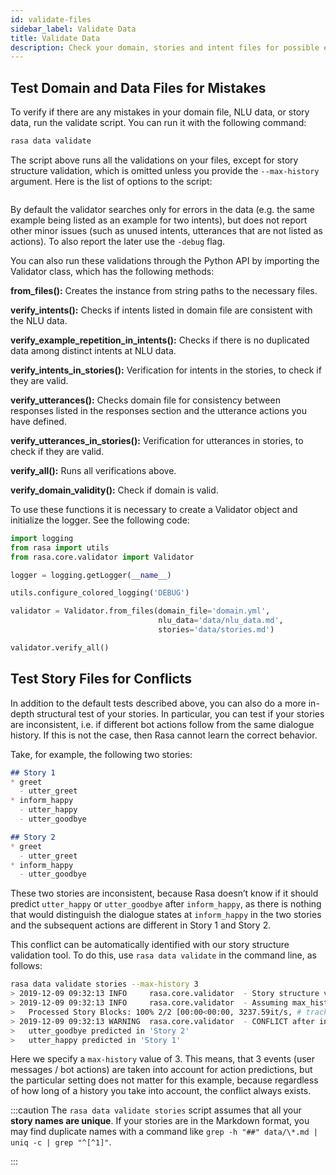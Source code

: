 ```yaml
---
id: validate-files
sidebar_label: Validate Data
title: Validate Data
description: Check your domain, stories and intent files for possible errors.
---
```


## Test Domain and Data Files for Mistakes

To verify if there are any mistakes in your domain file, NLU data, or story data, run the validate script.
You can run it with the following command:

```bash
rasa data validate
```

The script above runs all the validations on your files, except for story structure validation,
which is omitted unless you provide the `--max-history` argument. Here is the list of options to
the script:

```text [rasa data validate --help]
```

By default the validator searches only for errors in the data (e.g. the same
example being listed as an example for two intents), but does not report other
minor issues (such as unused intents, utterances that are not listed as
actions). To also report the later use the `-debug` flag.

You can also run these validations through the Python API by importing the Validator class,
which has the following methods:

**from_files():** Creates the instance from string paths to the necessary files.

**verify_intents():** Checks if intents listed in domain file are consistent with the NLU data.

**verify_example_repetition_in_intents():** Checks if there is no duplicated data among distinct intents at NLU data.

**verify_intents_in_stories():** Verification for intents in the stories, to check if they are valid.

**verify_utterances():** Checks domain file for consistency between responses listed in the responses section
and the utterance actions you have defined.

**verify_utterances_in_stories():** Verification for utterances in stories, to check if they are valid.

**verify_all():** Runs all verifications above.

**verify_domain_validity():** Check if domain is valid.

To use these functions it is necessary to create a Validator object and initialize the logger. See the following code:

```python
import logging
from rasa import utils
from rasa.core.validator import Validator

logger = logging.getLogger(__name__)

utils.configure_colored_logging('DEBUG')

validator = Validator.from_files(domain_file='domain.yml',
                                 nlu_data='data/nlu_data.md',
                                 stories='data/stories.md')

validator.verify_all()
```

<a aria-hidden="true" tabIndex="-1" className="anchor enhancedAnchor" id="test-story-files-for-conflicts"></a>

## Test Story Files for Conflicts

In addition to the default tests described above, you can also do a more in-depth structural test of your stories.
In particular, you can test if your stories are inconsistent, i.e. if different bot actions follow from the same dialogue history.
If this is not the case, then Rasa cannot learn the correct behavior.

Take, for example, the following two stories:

```md
## Story 1
* greet
  - utter_greet
* inform_happy
  - utter_happy
  - utter_goodbye

## Story 2
* greet
  - utter_greet
* inform_happy
  - utter_goodbye
```

These two stories are inconsistent, because Rasa doesn’t know if it should predict `utter_happy` or `utter_goodbye`
after `inform_happy`, as there is nothing that would distinguish the dialogue states at `inform_happy` in the two
stories and the subsequent actions are different in Story 1 and Story 2.

This conflict can be automatically identified with our story structure validation tool.
To do this, use `rasa data validate` in the command line, as follows:

```bash
rasa data validate stories --max-history 3
> 2019-12-09 09:32:13 INFO     rasa.core.validator  - Story structure validation...
> 2019-12-09 09:32:13 INFO     rasa.core.validator  - Assuming max_history = 3
>   Processed Story Blocks: 100% 2/2 [00:00<00:00, 3237.59it/s, # trackers=1]
> 2019-12-09 09:32:13 WARNING  rasa.core.validator  - CONFLICT after intent 'inform_happy':
>   utter_goodbye predicted in 'Story 2'
>   utter_happy predicted in 'Story 1'
```

Here we specify a `max-history` value of 3.
This means, that 3 events (user messages / bot actions) are taken into account for action predictions, but the particular setting does not matter for this example, because regardless of how long of a history you take into account, the conflict always exists.

:::caution
The `rasa data validate stories` script assumes that all your **story names are unique**.
If your stories are in the Markdown format, you may find duplicate names with a command like
`grep -h "##" data/\*.md | uniq -c | grep "^[^1]"`.

:::
